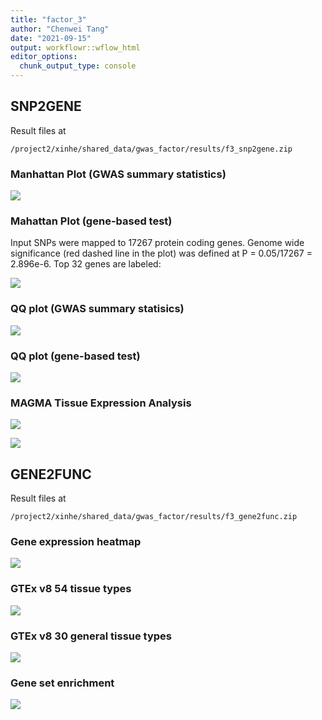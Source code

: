 ```yaml
---
title: "factor_3"
author: "Chenwei Tang"
date: "2021-09-15"
output: workflowr::wflow_html
editor_options:
  chunk_output_type: console
---
```


## SNP2GENE

Result files at
```
/project2/xinhe/shared_data/gwas_factor/results/f3_snp2gene.zip
```

### Manhattan Plot (GWAS summary statistics)

![](pics/f3/manhattan_FUMA_jobs144985.png)

### Mahattan Plot (gene-based test)

Input SNPs were mapped to 17267 protein coding genes. Genome wide significance (red dashed line in the plot) was defined at P = 0.05/17267 = 2.896e-6. Top 32 genes are labeled:

![](pics/f3/geneManhattan_FUMA_jobs144985.png)

### QQ plot (GWAS summary statisics)

![](pics/f3/QQplot_FUMA_jobs144985.png)

### QQ plot (gene-based test)

![](pics/f3/geneQQplot_FUMA_jobs144985.png)

### MAGMA Tissue Expression Analysis

![](pics/f3/magma_exp_gtex_v8_ts_general_avg_log2TPM_FUMA_jobs144985.png)

![](pics/f3/magma_exp_gtex_v8_ts_avg_log2TPM_FUMA_jobs144985.png)


## GENE2FUNC

Result files at
```
/project2/xinhe/shared_data/gwas_factor/results/f3_gene2func.zip
```

### Gene expression heatmap

![](pics/f3/expHeat_FUMA_gene2func.png)

### GTEx v8 54 tissue types

![](pics/f3/gtex_v8_ts_FUMA_gene2func65681.png)

### GTEx v8 30 general tissue types

![](pics/f3/gtex_v8_ts_general_FUMA_gene2func65681.png)

### Gene set enrichment

![](pics/f3/GWAScatalog_FUMA_gene2func65681.png)